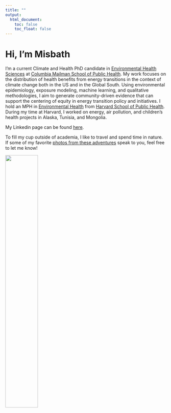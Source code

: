 ```yaml
---
title: ""
output: 
  html_document:
    toc: false
    toc_float: false
---
```


# Hi, I'm Misbath

I'm a current Climate and Health PhD candidate in [Environmental Health Sciences](https://www.publichealth.columbia.edu/academics/departments/environmental-health-sciences-ehs) at [Columbia Mailman School of Public Health](https://www.publichealth.columbia.edu/). My work focuses on the distribution of health benefits from energy transitions in the context of climate change both in the US and in the Global South. Using environmental epidemiology, exposure modeling, machine learning, and qualitative methodologies, I aim to generate community-driven evidence that can support the centering of equity in energy transition policy and initiatives. I hold an MPH in [Environmental Health](https://www.hsph.harvard.edu/environmental-health/) from [Harvard School of Public Health](https://www.hsph.harvard.edu/). During my time at Harvard, I worked on energy, air pollution, and children's health projects in Alaska, Tunisia, and Mongolia. 

My Linkedin page can be found [here](https://linkedin.com/in/misbath-daouda-007089103).

To fill my cup outside of academia, I like to travel and spend time in nature. If some of my favorite [photos from these adventures](photos.html) speak to you, feel free to let me know! 


<img src="images/me-with-lemur.JPG" style="width:45%">